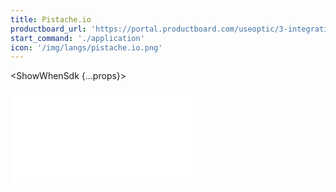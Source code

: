 ```yaml
---
title: Pistache.io
productboard_url: 'https://portal.productboard.com/useoptic/3-integrations-board/c/27-pistache-io'
start_command: './application'
icon: '/img/langs/pistache.io.png'
---
```



<FrameworksPreflight />

<ShowWhenSdk {...props}>

<iframe
  style={{width: '100%', height: 800}}
  src={frontMatter.productboard_url}
  frameBorder="0"
/>

</ShowWhenSdk>

<ShowWhenProxy {...props}>

<FrameworksProxyMode start_command={frontMatter.start_command} />

### Connect to Optic

Edit the `optic.yml` file created when you ran `api init`. For a proxy, you'll need to define the command to start your API and the port on which Optic should listen. Optic will tell your application to start on a specific port with the `PORT` environment variable. We recommend starting Optic on the port your project listens on today, so all of your consumers, such as tests and local clients, work without any changes.

#### Configuring optic.yml

<CodeBlock className="language-yml" children={`
tasks:
  start:
    command: ${frontMatter.start_command}
    inboundUrl: http://localhost:4000
`.trim()}>
</CodeBlock>

#### Configuring your project

```cpp title=Before
int main() {
    Pistache::Address addr(Pistache::Ipv4::any(), Pistache::Port(8000));
    auto opts = Pistache::Http::Endpoint::options()
        .threads(1);

    Http::Endpoint server(addr);
    server.init(opts);
    server.setHandler(Http::make_handler<HelloHandler>());
    server.serve();
}
```

```cpp title=After
#include <stdlib.h>
#include <string>
...

int main() {
    int port = 8000;
    if (getenv("PORT")) {
            std::string s = getenv ("PORT");
            port = std::stoi(s);
    }
    Pistache::Address addr(Pistache::Ipv4::any(), Pistache::Port(port));
    auto opts = Pistache::Http::Endpoint::options()
        .threads(1);

    Http::Endpoint server(addr);
    server.init(opts);
    server.setHandler(Http::make_handler<HelloHandler>());
    server.serve();
}
```

<br />
<br />

<FrameworksProxyValidate />

<FrameworksMidleware framework={frontMatter.title} />

</ShowWhenProxy>

## Next step: Document your first endpoint

Now Optic is integrated with your API, and you've confirmed traffic is flowing properly. Congratulations! Since you captured some traffic while testing the integration, now is a great time to [document your first endpoint](/document/baseline). 

**Having trouble?** [Open an issue on GitHub](https://github.com/opticdev/optic/issues/new)
